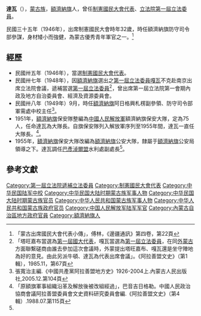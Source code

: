 {{Infobox Officeholder
|姓名=達瓦
|圖像=File:達瓦.jpg
|圖像大小=200px
|圖像說明=  
| 字       = 
| 號       = 
| 別名     = 
| 出生名   = 
| 出生日期 = 1914年？月？日
| 出生地點 = 
| 逝世日期 = ？年？月？日
| 逝世地點 = 
| 死因     = 
| 墓地     = 
| 墓地座標 = 
| 籍貫     = [[額濟納旗|額濟納旗]]
| 國籍     = 
| 公民權   = 
| 政黨     = 
| 其他政黨 = 
| 身高     = 
| 配偶     = 
| 伴侶     = 
| 兒女     = 
| 父母     = 
| 親屬     = 
| 居住地   = 
| 學歷     = 
| 母校     = 
| 職業     = 
| 專業     = 
| 知名原因 = 
| 著作     = 
| 宗教信仰 = 
| 獲獎     = 
| 簽名     = 
| 腳註     = 
}}
'''達瓦'''（{{bd|1910年代|約1914年|？年||catIdx=達}}），[[蒙古族|蒙古族]]，[[額濟納旗|額濟納旗]]人，曾任[[制憲國民大會代表|制憲國民大會代表]]、[[立法院|立法院]][[第一屆立法委員|第一屆立法委員]]。

民國三十五年（1946年），出席制憲國民大會時年32歲，時任額濟納旗防守司令部參謀，身材矮小而強健，為蒙古優秀青年軍官之一。<ref>「蒙古出席國民大會代表小傳」，傅林，《邊疆通訊》第四卷，第22頁</ref>

==經歷==
*民國卅五年（1946年），當選[[制憲國民大會代表|制憲國民大會代表]]。
*民國卅七年（1948年），因[[額濟納旗|額濟納旗]]選出之[[第一屆立法委員|第一屆立法委員]][[嘎瓦|嘎瓦]]不克赴南京出席立法院會議，遞補當選[[第一屆立法委員|第一屆立法委員]]<ref>「塔旺嘉布當選為[[第一屆國大代表|第一屆國大代表]]，嘎瓦當選為[[第一屆立法委員|第一屆立法委員]]，在同[[外蒙古|外蒙古]]方面聯繫磋商由誰去參加這次會議時，外蒙提出塔旺嘉布、嘎瓦還是坐守陣地為好的意見。由此另派牛頓、達瓦為代表出席會議」。《阿拉善盟文史》（第1輯），1985.11，第67頁</ref>，曾出席第一屆立法院第一會期內政及地方自治委員會、經濟及資源委員會。
*民國卅八年（1949年）9月，時任[[額濟納旗|額濟納旗]]阿日格興札楞副參領、防守司令部軍需處中校主任<ref>張寬治主編.《中國共產黨阿拉善盟地方史》1926-2004上.內蒙古人民出版社,2005.12.第104頁</ref>。
*1951年，[[額濟納旗|額濟納旗]]保安隊整編為[[中國人民解放軍|中國人民解放軍]]額濟納旗保安大隊，定為75人，任命達瓦為大隊長。自旗保安隊列入解放軍序列至1955年間，達瓦一直任大隊長。<ref name="阿拉善盟文史">「原額旗軍事組織沿革及解放後被改組經過」，巴音吉日格勒。中國人民政治協商會議阿拉善盟委員會文史資料研究委員會編.《阿拉善盟文史》（第4輯）.1988.07.第115頁</ref>。
*1955年，[[額濟納旗|額濟納旗]]保安大隊改編為[[額濟納旗|額濟納旗]]公安大隊，隸屬于[[額濟納旗|額濟納旗]]公安局領導之下。達瓦調任[[巴彥淖爾盟|巴彥淖爾盟]]水利處副處長<ref name="阿拉善盟文史" />。

== 參考文獻 ==
{{reflist}}
{{中華民國第一屆立法委員}}
{{DEFAULTSORT:DA達}}
[[Category:第一屆立法院遞補立法委員|Category:第一屆立法院遞補立法委員]]
[[Category:制憲國民大會代表|Category:制憲國民大會代表]]
[[Category:中华民国陆军中校|Category:中华民国陆军中校]]
[[Category:中华民国大陆时期蒙古族军事人物|Category:中华民国大陆时期蒙古族军事人物]]
[[Category:中华民国大陆时期蒙古族官员|Category:中华民国大陆时期蒙古族官员]]
[[Category:中华人民共和国蒙古族军事人物|Category:中华人民共和国蒙古族军事人物]]
[[Category:中华人民共和国蒙古族政府官员|Category:中华人民共和国蒙古族政府官员]]
[[Category:中国人民解放军陆军军官|Category:中国人民解放军陆军军官]]
[[Category:內蒙古自治區地方政府官員|Category:內蒙古自治區地方政府官員]]
[[Category:額濟納旗人|Category:額濟納旗人]]
